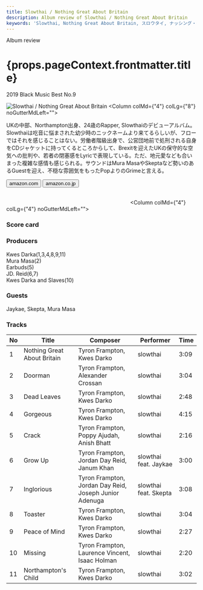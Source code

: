 ```yaml
---
title: Slowthai / Nothing Great About Britain
description: Album review of Slowthai / Nothing Great About Britain
keywords: 'Slowthai, Nothing Great About Britain, スロウタイ, ナッシング・グレート・アバウト・ブリテン'
---
```




<p className="largeP">Album review</p>
<h1 className="h1--no--margin">{props.pageContext.frontmatter.title}</h1>
<p className="largeP"><Link to="/best50/2019/">2019 Black Music Best No.9</Link></p>

<Row  className="image-card-group">
	<Column colMd={"3"} colLg={"4"} noGutterMdLeft="">
       <ImageCard>

![Slowthai / Nothing Great About Britain](../../images/cd/slowthai1L.jpg) 
</ImageCard>
	</Column>
	<Column colMd={"4"} colLg={"8"} noGutterMdLeft="">
	<p>
	UKの中部、Northampton出身、24歳のRapper, Slowthaiのデビューアルバム。Slowthaiは吃音に悩まされた幼少時のニックネームより来てるらしいが、フローではそれを感じることはない。労働者階級出身で、公営団地前で処刑される自身をCDジャケットに持ってくるところからして、Brexitを迎えたUKの保守的な空気への批判や、若者の閉塞感をLyricで表現している。ただ、地元愛なども合いまった複雑な感情も感じられる。サウンドはMura MasaやSkeptaなど勢いのあるGuestを迎え、不穏な雰囲気をもったPopよりのGrimeと言える。
	</p>
	<div>
	  <Button className="button-right-mergin"  href="https://amzn.to/2Xir6r2" kind="primary" size="small" renderIcon={ArrowUpRight24}>
      amazon.com
    </Button>
    <Button className="button-right-mergin"  href="https://amzn.to/3hhKWL1" kind="secondary" size="small" renderIcon={ArrowUpRight24}>
      amazon.co.jp
    </Button>
	</div>
	<a style="display:inline-block;overflow:hidden;background:url(https://linkmaker.itunes.apple.com/ja-jp/lockup.svg?releaseDate=2020-03-13&kind=album&bubble=apple_music&style=mono-black) no-repeat;width:180px;height:45px;" href="https://geo.music.apple.com/jp/album/the-mirror/1492347023?mt=1&app=music&ls=1&at=11lcug"></a>
	<a style="display:inline-block;overflow:hidden;background:url(https://linkmaker.itunes.apple.com/ja-jp/badge-lrg.svg?releaseDate=2020-03-13T00:00:00Z&kind=album&bubble=itunes_music) no-repeat;width:140px;height:45px;" href="https://geo.music.apple.com/jp/album/the-mirror/1492347023?app=itunes&at=11lcug"></a>
	</Column>
</Row>
<Row >
	<Column colMd={"4"} colLg={"4"} noGutterMdLeft="">
<div>
    <h3>Score card</h3>
	<SliderJS1 value="1" />
    <SliderJS2 value="1" />
	<SliderJS3 value="2" />
    <SliderJS4 value="8" />
</div>
</Column>
<Column colMd={"8"} colLg={"8"} noGutterMdLeft="">
<div>
<h3>Producers</h3>
<p>Kwes Darka(1,3,4,8,9,11)<br/>
Mura Masa(2)<br/>
Earbuds(5)<br/>
JD. Reid(6,7)<br/>
Kwes Darka and Slaves(10)
</p>
<h3>Guests</h3>
<p>Jaykae, Skepta, Mura Masa
</p>
</div>
</Column>
</Row>

<h3>Tracks</h3>

|No | Title                    	  | Composer      		                                   | Performer	           | Time |
|-	| --------------------------- |	------------------------------------------------------ | --------------------- | ---- |
|1	| Nothing Great About Britain |	Tyron Frampton, Kwes Darko	                           | slowthai	           | 3:09 |
|2	| Doorman                     |	Tyron Frampton, Alexander Crossan	                   | slowthai	           | 3:04 |
|3	| Dead Leaves	              |	Tyron Frampton, Kwes Darko	                           | slowthai	           | 2:48 |
|4	| Gorgeous	                  |	Tyron Frampton, Kwes Darko	                           | slowthai	           | 4:15 |
|5	| Crack	                      |	Tyron Frampton, Poppy Ajudah, Anish Bhatt	           | slowthai              | 2:16 |
|6	| Grow Up	                  |	Tyron Frampton, Jordan Day Reid, Janum Khan	           | slowthai feat. Jaykae | 3:00 |
|7	| Inglorious	              |	Tyron Frampton, Jordan Day Reid, Joseph Junior Adenuga | slowthai feat. Skepta | 3:08 |
|8	| Toaster	                  |	Tyron Frampton, Kwes Darko	                           | slowthai	           | 3:04 |
|9	| Peace of Mind	              |	Tyron Frampton, Kwes Darko	                           | slowthai	           | 2:27 |
|10	| Missing	                  |	Tyron Frampton, Laurence Vincent, Isaac Holman	       | slowthai	           | 2:20 |
|11	| Northampton's Child	      | Tyron Frampton, Kwes Darko	                           | slowthai	           | 3:02 |
